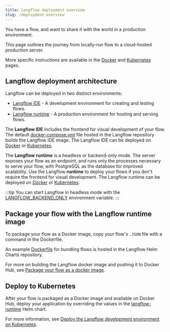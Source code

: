 ```yaml
---
title: Langflow deployment overview
slug: /deployment-overview
---
```



You have a flow, and want to share it with the world in a production environment.

This page outlines the journey from locally-run flow to a cloud-hosted production server.

More specific instructions are available in the [Docker](/deployment-docker) and [Kubernetes](/deployment-kubernetes-dev) pages.

## Langflow deployment architecture

Langflow can be deployed in two distinct environments:

* [Langflow IDE](/deployment-kubernetes-dev) - A development environment for creating and testing flows.
* [Langflow runtime](/deployment-kubernetes-prod) - A production environment for hosting and serving flows.

The **Langflow IDE** includes the frontend for visual development of your flow. The default [docker-compose.yml](https://github.com/langflow-ai/langflow/blob/main/docker_example/docker-compose.yml) file hosted in the Langflow repository builds the Langflow IDE image. The Langflow IDE can be deployed on [Docker](/deployment-docker) or [Kubernetes](/deployment-kubernetes-dev).

The **Langflow runtime** is a headless or backend-only mode. The server exposes your flow as an endpoint, and runs only the processes necessary to serve your flow, with PostgreSQL as the database for improved scalability. Use the Langflow **runtime** to deploy your flows if you don't require the frontend for visual development. The Langflow runtime can be deployed on [Docker](/deployment-docker) or [Kubernetes](/deployment-kubernetes-prod).

:::tip
You can start Langflow in headless mode with the [LANGFLOW_BACKEND_ONLY](/environment-variables#LANGFLOW_BACKEND_ONLY) environment variable.
:::

## Package your flow with the Langflow runtime image

To package your flow as a Docker image, copy your flow's `.JSON` file with a command in the Dockerfile.

An example [Dockerfile](https://github.com/langflow-ai/langflow-helm-charts/blob/main/examples/langflow-runtime/docker/Dockerfile) for bundling flows is hosted in the Langflow Helm Charts repository.

For more on building the Langflow docker image and pushing it to Docker Hub, see [Package your flow as a docker image](/deployment-docker#package-your-flow-as-a-docker-image).

## Deploy to Kubernetes

After your flow is packaged as a Docker image and available on Docker Hub, deploy your application by overriding the values in the [langflow-runtime](https://github.com/langflow-ai/langflow-helm-charts/blob/main/charts/langflow-runtime/Chart.yaml) Helm chart.

For more information, see [Deploy the Langflow development environment on Kubernetes](/deployment-kubernetes-dev).









